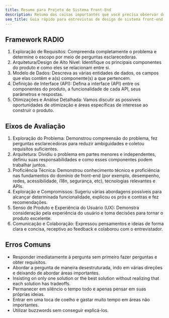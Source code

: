 ```yaml
---
title: Resumo para Projeto de Sistema Front-End
description: Resumo das coisas importantes que você precisa observar durante as entrevistas de design de sistema front-end.
seo_title: Guia rápido para entrevistas de design de sistema front-end
---
```


## Framework RADIO

1.  Exploração de Requisitos: Compreenda completamente o problema e determine o escopo por meio de perguntas esclarecedoras.
2.  Arquitetura/Design de Alto Nível: Identifique os principais componentes do produto e como eles se relacionam entre si.
3.  Modelo de Dados: Descreva as várias entidades de dados, os campos que elas contêm e a(s) componente(s) a que pertencem.
4.  Definição de Interface (API): Defina a interface (API) entre os componentes do produto, a funcionalidade de cada API, seus parâmetros e respostas.
5.  Otimizações e Análise Detalhada: Vamos discutir as possíveis oportunidades de otimização e áreas específicas de interesse ao construir o produto.

## Eixos de Avaliação

1.  Exploração do Problema: Demonstrou compreensão do problema, fez perguntas esclarecedoras para reduzir ambiguidades e coletou requisitos suficientes.
2.  Arquitetura: Dividiu o problema em partes menores e independentes, definiu suas responsabilidades e como esses componentes podem trabalhar juntos.
3.  Proficiência Técnica: Demonstrou conhecimento técnico e proficiência nas fundamentos do domínio de front-end (por exemplo, desempenho, redes, acessibilidade, i18n, segurança, etc), tecnologias relevantes e APIs.
4.  Exploração e Compromissos: Sugeriu várias abordagens possíveis para alcançar determinada funcionalidade, explicou os prós e contras e fez recomendações.
5.  Senso de Produto e Experiência do Usuário (UX): Demonstra consideração pela experiência do usuário e toma decisões para tornar o produto excelente.
6.  Comunicação e Colaboração: Expressou pensamentos e ideias de forma clara e concisa, receptivo ao feedback e colaborou com o entrevistador.

## Erros Comuns

-   Responder imediatamente à pergunta sem primeiro fazer perguntas e obter requisitos.
-   Abordar a pergunta de maneira desestruturada, indo em várias direções e deixando de abordar áreas importantes.
-   Insisting on only one solution or the best solution without realizing that each solution has tradeoffs.
-   Permanecer em silêncio o tempo todo e apenas pensar em suas próprias ideias.
-   Entrar em uma toca de coelho e gastar muito tempo em áreas não importantes.
-   Utilizar buzzwords sem conseguir explicá-los.
